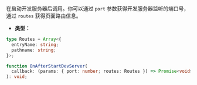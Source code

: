 在启动开发服务器后调用。你可以通过 `port` 参数获得开发服务器监听的端口号，通过 `routes` 获得页面路由信息。

- **类型：**

```ts
type Routes = Array<{
  entryName: string;
  pathname: string;
}>;

function OnAfterStartDevServer(
  callback: (params: { port: number; routes: Routes }) => Promise<void> | void,
): void;
```
